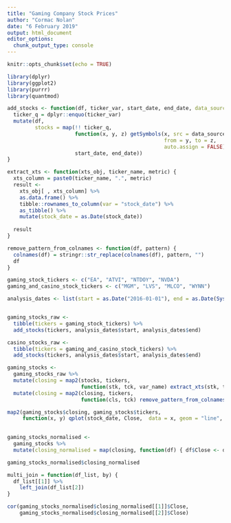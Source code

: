 ```yaml
---
title: "Gaming Company Stock Prices"
author: "Cormac Nolan"
date: "6 February 2019"
output: html_document
editor_options: 
  chunk_output_type: console
---
```


```r
knitr::opts_chunk$set(echo = TRUE)
```

```r
library(dplyr)
library(ggplot2)
library(purrr)
library(quantmod)
```

```r
add_stocks <- function(df, ticker_var, start_date, end_date, data_source = "yahoo") {
  ticker_q = dplyr::enquo(ticker_var)
  mutate(df, 
         stocks = map(!! ticker_q, 
                      function(x, y, z) getSymbols(x, src = data_source, 
                                                   from = y, to = z, 
                                                   auto.assign = FALSE),
                      start_date, end_date))
}

extract_xts <- function(xts_obj, ticker_name, metric) {
  xts_column = paste0(ticker_name, ".", metric)
  result <- 
    xts_obj[ , xts_column] %>% 
    as.data.frame() %>% 
    tibble::rownames_to_column(var = "stock_date") %>% 
    as_tibble() %>% 
    mutate(stock_date = as.Date(stock_date))
  
  result
}

remove_pattern_from_colnames <- function(df, pattern) {
  colnames(df) = stringr::str_replace(colnames(df), pattern, "")
  df
}
```

```r
gaming_stock_tickers <- c("EA", "ATVI", "NTDOY", "NVDA")
gaming_and_casino_stock_tickers <- c("MGM", "LVS", "MLCO", "WYNN")

analysis_dates <- list(start = as.Date("2016-01-01"), end = as.Date(Sys.Date()))


gaming_stocks_raw <-
  tibble(tickers = gaming_stock_tickers) %>% 
  add_stocks(tickers, analysis_dates$start, analysis_dates$end)

casino_stocks_raw <-
  tibble(tickers = gaming_and_casino_stock_tickers) %>% 
  add_stocks(tickers, analysis_dates$start, analysis_dates$end)

```

```r

gaming_stocks <-
  gaming_stocks_raw %>% 
  mutate(closing = map2(stocks, tickers, 
                        function(stk, tck, var_name) extract_xts(stk, tck, var_name), "Close")) %>% 
  mutate(closing = map2(closing, tickers, 
                        function(cls, tck) remove_pattern_from_colnames(cls, paste0(tck, "\\."))))

map2(gaming_stocks$closing, gaming_stocks$tickers, 
     function(x, y) qplot(stock_date, Close,  data = x, geom = "line", main = y))
  
```


```r
gaming_stocks_normalised <-
  gaming_stocks %>% 
  mutate(closing_normalised = map(closing, function(df) { df$Close <- df$Close / max(df$Close) ; df }))

gaming_stocks_normalised$closing_normalised

multi_join = function(df_list, by) {
  df_list[[1]] %>% 
    left_join(df_list[2])
}

cor(gaming_stocks_normalised$closing_normalised[[1]]$Close,
    gaming_stocks_normalised$closing_normalised[[2]]$Close)

```